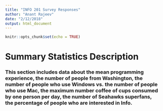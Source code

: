 ```yaml
---
title: "INFO 201 Survey Responses"
author: "Anant Rajeev"
date: "2/12/2018"
output: html_document
---
```


```r
knitr::opts_chunk$set(echo = TRUE)
```

# Summary Statistics Description
### This section includes data about the mean programming experience, the number of people from Washington, the number of people who use Windows vs. the number of people who use Mac, the maximum number coffee of cups consumed by one person per day, the number of Seahawks superfans, the percentage of people who are interested in Info. 
